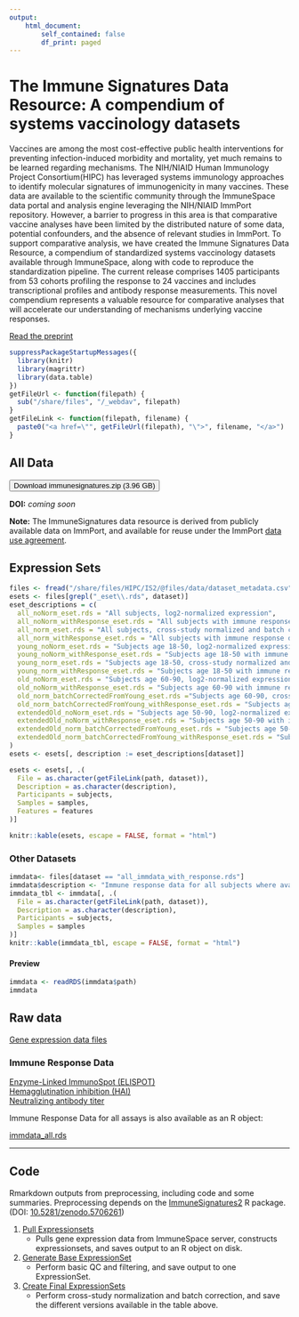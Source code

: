 ```yaml
---
output: 
    html_document:
        self_contained: false
        df_print: paged
---
```


# The Immune Signatures Data Resource: A compendium of systems vaccinology datasets

Vaccines are among the most cost-effective public health interventions for preventing infection-induced morbidity and mortality, yet much remains to be learned regarding mechanisms. The NIH/NIAID Human Immunology Project Consortium(HIPC) has leveraged systems immunology approaches to identify molecular signatures of immunogenicity in many vaccines. These data are available to the scientific community through the ImmuneSpace data portal and analysis engine leveraging the NIH/NIAID ImmPort repository. However, a barrier to progress in this area is that comparative vaccine analyses have been limited by the distributed nature of some data, potential confounders, and the absence of relevant studies in ImmPort. To support comparative analysis, we have created the Immune Signatures Data Resource, a compendium of standardized systems vaccinology datasets available through ImmuneSpace, along with code to reproduce the standardization pipeline. The current release comprises 1405 participants from 53 cohorts profiling the response to 24 vaccines and includes transcriptional profiles and antibody response measurements. This novel compendium represents a valuable resource for comparative analyses that will accelerate our understanding of mechanisms underlying vaccine responses.

[Read the preprint](https://www.biorxiv.org/content/10.1101/2021.11.05.465336v1)

```r
suppressPackageStartupMessages({
  library(knitr)
  library(magrittr)
  library(data.table)
})
getFileUrl <- function(filepath) {
  sub("/share/files", "/_webdav", filepath)
}
getFileLink <- function(filepath, filename) {
  paste0("<a href=\"", getFileUrl(filepath), "\">", filename, "</a>")
}
```

## All Data

<a href="/_webdav/HIPC/IS2/@files/immunesignatures2.zip"><button>Download immunesignatures.zip (3.96 GB)</button></a> 

__DOI:__ _coming soon_

__Note:__ The ImmuneSignatures data resource is derived from publicly available data on ImmPort, and available for reuse under the ImmPort [data use agreement](https://www.immport.org/agreement). 



## Expression Sets


<div class="is2-downloads table-condensed">
```r
files <- fread("/share/files/HIPC/IS2/@files/data/dataset_metadata.csv")
esets <- files[grepl("_eset\\.rds", dataset)]
eset_descriptions = c(
  all_noNorm_eset.rds = "All subjects, log2-normalized expression",
  all_noNorm_withResponse_eset.rds = "All subjects with immune response data, log2-normalized expression",
  all_norm_eset.rds = "All subjects, cross-study normalized and batch corrected expression",
  all_norm_withResponse_eset.rds = "All subjects with immune response data, cross-study normalized and batch corrected expression",
  young_noNorm_eset.rds = "Subjects age 18-50, log2-normalized expression",
  young_noNorm_withResponse_eset.rds = "Subjects age 18-50 with immune response data, log2-normalized expression",
  young_norm_eset.rds = "Subjects age 18-50, cross-study normalized and batch corrected expression", 
  young_norm_withResponse_eset.rds = "Subjects age 18-50 with immune response data, cross-study normalized and batch corrected expression",
  old_noNorm_eset.rds = "Subjects age 60-90, log2-normalized expression",
  old_noNorm_withResponse_eset.rds = "Subjects age 60-90 with immune response data, log2-normalized expression",
  old_norm_batchCorrectedFromYoung_eset.rds ="Subjects age 60-90, cross-study normalized and batch corrected using correction coefficients from young",
  old_norm_batchCorrectedFromYoung_withResponse_eset.rds = "Subjects age 60-90 with immune response data, cross-study normalized and batch corrected using correction coefficients from young",
  extendedOld_noNorm_eset.rds = "Subjects age 50-90, log2-normalized expression",
  extendedOld_noNorm_withResponse_eset.rds = "Subjects age 50-90 with immune response data, log2-normalized coutns",
  extendedOld_norm_batchCorrectedFromYoung_eset.rds = "Subjects age 50-90, log2-normalized counts",
  extendedOld_norm_batchCorrectedFromYoung_withResponse_eset.rds = "Subjects age 50-90 with immune response data, cross-study normalized and batch corrected using correction coefficients from young"
)
esets <- esets[, description := eset_descriptions[dataset]]

esets <- esets[, .(
  File = as.character(getFileLink(path, dataset)), 
  Description = as.character(description), 
  Participants = subjects, 
  Samples = samples, 
  Features = features
)]

knitr::kable(esets, escape = FALSE, format = "html")
```
</div>

### Other Datasets

<div class="is2-downloads table-condensed">
```r
immdata<- files[dataset == "all_immdata_with_response.rds"]
immdata$description <- "Immune response data for all subjects where available. This dataset includes one entry per participant, with metadata and the derived immune response call."
immdata_tbl <- immdata[, .(
  File = as.character(getFileLink(path, dataset)),
  Description = as.character(description),
  Participants = subjects,
  Samples = samples
)]
knitr::kable(immdata_tbl, escape = FALSE, format = "html")
```
</div>

#### Preview

```r
immdata <- readRDS(immdata$path)
immdata
```

## Raw data
<a href="/study/HIPC/IS2/dataset.view?datasetId=5014">Gene expression data files</a>

### Immune Response Data
<a href="/study/HIPC/IS2/dataset.view?datasetId=5004">Enzyme-Linked ImmunoSpot (ELISPOT)</a><br>
<a href="/study/HIPC/IS2/dataset.view?datasetId=5005">Hemagglutination inhibition (HAI)</a><br>
<a href="/study/HIPC/IS2/dataset.view?datasetId=5009">Neutralizing antibody titer</a><br>

Immune Response Data for all assays is also available as an R object:

<a href="/_webdav/HIPC/IS2/@files/data/immdata_all.rds">immdata_all.rds</a><br>

---

## Code

Rmarkdown outputs from preprocessing, including code and some summaries. 
Preprocessing depends on the [ImmuneSignatures2](https://github.com/RGLab/ImmuneSignatures2) R package. (DOI: [10.5281/zenodo.5706261](https://zenodo.org/record/5706261#.YaVs1caIZQI))

1. [Pull Expressionsets](/_webdav/HIPC/IS2/%40files/data/html_outputs/pull_esets.html){target="_blank"} 
    * Pulls gene expression data from ImmuneSpace server, constructs expressionsets, 
    and saves output to an R object on disk. 
1. [Generate Base ExpressionSet](/_webdav/HIPC/IS2/%40files/data/html_outputs/generate_base_eset.html){target="_blank"}
    * Perform basic QC and filtering, and save output to one ExpressionSet. 
1. [Create Final ExpressionSets](/_webdav/HIPC/IS2/%40files/data/html_outputs/create_final_esets.html){target="_blank"}
    * Perform cross-study normalization and batch correction, and save the different 
    versions available in the table above. 

<style>


  .is2-downloads td, .is2-downloads th {
    border: 1px solid #ddd;
    padding: 3px;
  }
  .is2-downloads tr:nth-child(even){background-color: #f2f2f2;}
  .is2-downloads tr:hover {background-color: #ddd;}
  .is2-downloads th {
    background-color: #255c97;
    text-align: left;
    color: white;
    font-size: 15px;
    font-weight: bold;
    padding: 3px;
  }

</style>
